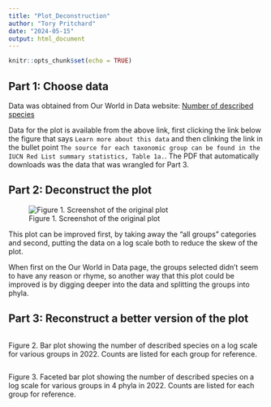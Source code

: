 ```yaml
---
title: "Plot_Deconstruction"
author: "Tory Pritchard"
date: "2024-05-15"
output: html_document
---
```


```r
knitr::opts_chunk$set(echo = TRUE)
```

## Part 1: Choose data

Data was obtained from Our World in Data website: [Number of described species](https://ourworldindata.org/how-many-species-are-there)

Data for the plot is available from the above link, first clicking the link below the figure that says `Learn more about this data` and then clinking the link in the bullet point `The source for each taxonomic group can be found in the IUCN Red List summary statistics, Table 1a.`. The PDF that automatically downloads was the data that was wrangled for Part 3. 

## Part 2: Deconstruct the plot

![Figure 1. Screenshot of the original plot](spporgplot.PNG)


This plot can be improved first, by taking away the "all groups" categories and second, putting the data on a log scale both to reduce the skew of the plot. 

When first on the Our World in Data page, the groups selected didn't seem to have any reason or rhyme, so another way that this plot could be improved is by digging deeper into the data and splitting the groups into phyla.


## Part 3: Reconstruct a better version of the plot

```r

```
Figure 2. Bar plot showing the number of described species on a log scale for various groups in 2022. Counts are listed for each group for reference. 


```r

```
Figure 3. Faceted bar plot showing the number of described species on a log scale for various groups in 4 phyla in 2022. Counts are listed for each group for reference.
